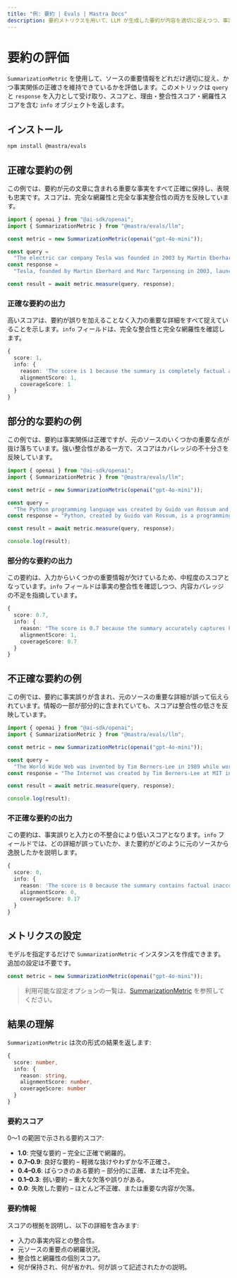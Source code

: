 ```yaml
---
title: "例: 要約 | Evals | Mastra Docs"
description: 要約メトリクスを用いて、LLM が生成した要約が内容を適切に捉えつつ、事実関係の正確さを維持しているかを評価する例。
---
```





# 要約の評価

<ScorerCallout />

`SummarizationMetric` を使用して、ソースの重要情報をどれだけ適切に捉え、かつ事実関係の正確さを維持できているかを評価します。このメトリックは `query` と `response` を入力として受け取り、スコアと、理由・整合性スコア・網羅性スコアを含む `info` オブジェクトを返します。



## インストール

```bash copy
npm install @mastra/evals
```



## 正確な要約の例

この例では、要約が元の文章に含まれる重要な事実をすべて正確に保持し、表現も忠実です。スコアは、完全な網羅性と完全な事実整合性の両方を反映しています。

```typescript filename="src/example-accurate-summary.ts" showLineNumbers copy
import { openai } from "@ai-sdk/openai";
import { SummarizationMetric } from "@mastra/evals/llm";

const metric = new SummarizationMetric(openai("gpt-4o-mini"));

const query =
  "The electric car company Tesla was founded in 2003 by Martin Eberhard and Marc Tarpenning. Elon Musk joined in 2004 as the largest investor and became CEO in 2008. The company's first car, the Roadster, was launched in 2008.";
const response =
  "Tesla, founded by Martin Eberhard and Marc Tarpenning in 2003, launched its first car, the Roadster, in 2008. Elon Musk joined as the largest investor in 2004 and became CEO in 2008.";

const result = await metric.measure(query, response);
```

### 正確な要約の出力

高いスコアは、要約が誤りを加えることなく入力の重要な詳細をすべて捉えていることを示します。`info` フィールドは、完全な整合性と完全な網羅性を確認します。

```typescript
{
  score: 1,
  info: {
    reason: 'The score is 1 because the summary is completely factual and covers all key information from the original text.',
    alignmentScore: 1,
    coverageScore: 1
  }
}
```



## 部分的な要約の例

この例では、要約は事実関係は正確ですが、元のソースのいくつかの重要な点が抜け落ちています。強い整合性がある一方で、スコアはカバレッジの不十分さを反映しています。

```typescript filename="src/example-partial-summary.ts" showLineNumbers copy
import { openai } from "@ai-sdk/openai";
import { SummarizationMetric } from "@mastra/evals/llm";

const metric = new SummarizationMetric(openai("gpt-4o-mini"));

const query =
  "The Python programming language was created by Guido van Rossum and was first released in 1991. It emphasizes code readability with its notable use of significant whitespace. Python is dynamically typed and garbage-collected. It supports multiple programming paradigms, including structured, object-oriented, and functional programming.";
const response = "Python, created by Guido van Rossum, is a programming language known for its readable code and use of whitespace. It was released in 1991.";

const result = await metric.measure(query, response);

console.log(result);
```
### 部分的な要約の出力

この要約は、入力からいくつかの重要情報が欠けているため、中程度のスコアとなっています。`info` フィールドは事実の整合性を確認しつつ、内容カバレッジの不足を指摘しています。

```typescript
{
  score: 0.7,
  info: {
    reason: "The score is 0.7 because the summary accurately captures key facts about Python's creation, release date, and emphasis on readability, achieving a perfect alignment score. However, it fails to mention that Python is dynamically typed, garbage-collected, and supports multiple programming paradigms, which affects the coverage score.",
    alignmentScore: 1,
    coverageScore: 0.7
  }
}
```



## 不正確な要約の例

この例では、要約に事実誤りが含まれ、元のソースの重要な詳細が誤って伝えられています。情報の一部が部分的に含まれていても、スコアは整合性の低さを反映しています。

```typescript filename="src/example-inaccurate-summary.ts" showLineNumbers copy
import { openai } from "@ai-sdk/openai";
import { SummarizationMetric } from "@mastra/evals/llm";

const metric = new SummarizationMetric(openai("gpt-4o-mini"));

const query =
  "The World Wide Web was invented by Tim Berners-Lee in 1989 while working at CERN. He published the first website in 1991. Berners-Lee made the Web freely available, with no patent and no royalties due.";
const response = "The Internet was created by Tim Berners-Lee at MIT in the early 1990s, and he went on to commercialize the technology through patents.";

const result = await metric.measure(query, response);

console.log(result);
```

### 不正確な要約の出力

この要約は、事実誤りと入力との不整合により低いスコアとなります。`info` フィールドでは、どの詳細が誤っていたか、また要約がどのように元のソースから逸脱したかを説明します。

```typescript
{
  score: 0,
  info: {
    reason: 'The score is 0 because the summary contains factual inaccuracies and fails to cover essential details from the original text. The claim that the Internet was created at MIT in the early 1990s contradicts the original text, which states that the World Wide Web was invented at CERN in 1989. Additionally, the summary incorrectly states that Berners-Lee commercialized the technology through patents, while the original text clearly mentions that he made the Web freely available with no patents or royalties.',
    alignmentScore: 0,
    coverageScore: 0.17
  }
}
```



## メトリクスの設定

モデルを指定するだけで `SummarizationMetric` インスタンスを作成できます。追加の設定は不要です。

```typescript showLineNumbers copy
const metric = new SummarizationMetric(openai("gpt-4o-mini"));
```

> 利用可能な設定オプションの一覧は、[SummarizationMetric](/reference/evals/summarization.mdx) を参照してください。



## 結果の理解

`SummarizationMetric` は次の形式の結果を返します:

```typescript
{
  score: number,
  info: {
    reason: string,
    alignmentScore: number,
    coverageScore: number
  }
}
```

### 要約スコア

0〜1 の範囲で示される要約スコア:

- **1.0**: 完璧な要約 – 完全に正確で網羅的。
- **0.7–0.9**: 良好な要約 – 軽微な抜けやわずかな不正確さ。
- **0.4–0.6**: ばらつきのある要約 – 部分的に正確、または不完全。
- **0.1–0.3**: 弱い要約 – 重大な欠落や誤りがある。
- **0.0**: 失敗した要約 – ほとんど不正確、または重要な内容が欠落。

### 要約情報

スコアの根拠を説明し、以下の詳細を含みます:

- 入力の事実内容との整合性。
- 元ソースの重要点の網羅状況。
- 整合性と網羅性の個別スコア。
- 何が保持され、何が省かれ、何が誤って記述されたかの説明。

<GithubLink
  outdated={true}
  marginTop="mt-16"
  link="https://github.com/mastra-ai/mastra/blob/main/examples/basics/evals/summarization"
/>
